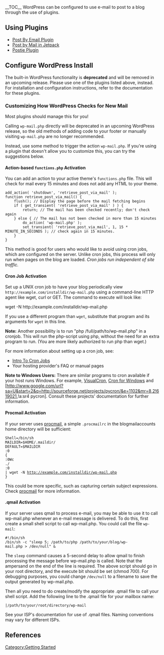 {{Languages|
{{en|Post to your blog using email}}
{{ja|Post to your blog using email}}
}}

__TOC__
WordPress can be configured to use e-mail to post to a blog through the use of plugins. 

==Using Plugins==

* [http://wordpress.org/plugins/post-by-email Post By Email Plugin]
* [http://jetpack.me/support/post-by-email/ Post by Mail in Jetpack]
* [http://wordpress.org/extend/plugins/postie Postie Plugin]

== Configure WordPress Install ==

The built-in WordPress functionality is <strong>deprecated</strong> and will be removed in an upcoming release.  Please use one of the plugins listed above, instead.  For installation and configuration instructions, refer to the documentation for these plugins.

=== Customizing How WordPress Checks for New Mail ===

Most plugins should manage this for you!

Calling <tt><nowiki>wp-mail.php</nowiki></tt> directly will be deprecated in an upcoming WordPress release, so the old methods of adding code to your footer or manually visiting <tt><nowiki>wp-mail.php</nowiki></tt> are no longer recommended.

Instead, use some method to trigger the action <code>wp-mail.php</code>.  If you're using a plugin that doesn't allow you to customize this, you can try the suggestions below.

==== '''Action-based <code>functions.php</code> Activation''' ====

You can add an action to your active theme's <code>functions.php</code> file. This will check for mail every 15 minutes and does not add any HTML to your theme.

<pre>
add_action( 'shutdown', 'retrieve_post_via_mail' );
function retrieve_post_via_mail() {
	flush(); // Display the page before the mail fetching begins
	if ( get_transient( 'retrieve_post_via_mail' ) ) { 
		return; // The mail has been checked recently; don't check again
	} else { // The mail has not been checked in more than 15 minutes
		do_action( 'wp-mail.php' );
		set_transient( 'retrieve_post_via_mail', 1, 15 * MINUTE_IN_SECONDS ); // check again in 15 minutes.
	}
}
</pre>

This method is good for users who would like to avoid using cron jobs, which are configured on the server. Unlike cron jobs, this process will only run when pages on the blog are loaded. <em>Cron jobs run independent of site traffic.</em>

==== '''Cron Job Activation''' ====

Set up a UNIX cron job to have your blog periodically view <tt><nowiki>http://example.com/installdir/wp-mail.php</nowiki></tt> using a command-line HTTP agent like wget, curl or GET. The command to execute will look like:

<nowiki>wget -N http://example.com/installdir/wp-mail.php</nowiki>

If you use a different program than <tt>wget</tt>, substitute that program and its arguments for <tt>wget</tt> in this line.

'''Note:''' Another possibility is to run "php /full/path/to/wp-mail.php" in a cronjob. This will run the php-script using php, without the need for an extra program to run. (You are more likely authorized to run php than wget.)

For more information about setting up a cron job, see:
* [http://www.unixgeeks.org/security/newbie/unix/cron-1.html Intro To Cron Jobs]
* Your hosting provider's FAQ or manual pages

'''Note to Windows Users:''' There are similar programs to cron available if your host runs Windows. For example, [http://www.visualcron.com VisualCron], [http://cronw.sourceforge.net/ Cron for Windows] and [http://www.google.com/url?sa=U&start=2&q=http://sourceforge.net/projects/pycron/&e=1102&mr=8,2!619021,!a:sr4 pycron]. Consult these projects' documentation for further information.

==== '''Procmail Activation''' ====

If your server uses [http://www.procmail.org/ procmail], a simple <tt>.procmailrc</tt> in the blogmailaccounts home directory will be sufficient:
 Shell=/bin/sh
 MAILDIR=$HOME/.maildir/
 DEFAULT=$MAILDIR
 :0
 {
 :0Wc
 ./
 :0
 | wget -N http://example.com/installdir/wp-mail.php
 }
This could be more specific, such as capturing certain subject expressions.  Check [http://www.procmail.org/ procmail] for more information.

==== '''.qmail Activation''' ====

If your server uses qmail to process e-mail, you may be able to use it to call wp-mail.php whenever an e-mail message is delivered.  To do this, first create a small shell script to call wp-mail.php.  You could call the file <tt>wp-mail</tt>:

 #!/bin/sh
 /bin/sh -c "sleep 5; /path/to/php /path/to/your/blog/wp-mail.php > /dev/null" &

The <tt>sleep</tt> command causes a 5-second delay to allow qmail to finish processing the message before wp-mail.php is called.  Note that the ampersand on the end of the line is required.  The above script should go in your root directory, and the execute bit should be set (chmod 700).  For debugging purposes, you could change <tt>/dev/null</tt> to a filename to save the output generated by wp-mail.php.

Then all you need to do create/modify the appropriate .qmail file to call your shell script.  Add the following line to the .qmail file for your mailbox name:

 |/path/to/your/root/directory/wp-mail

See your ISP's documentation for use of .qmail files.  Naming conventions may vary for different ISPs.

<!-- removing, this really depends on the plugin
==Testing==

To test your configuration, simply send an e-mail to <tt>yournewaccount@yourmaildomain</tt> (or to <tt>user@yourmaildomain</tt> if you used the <tt>.qmail</tt> forwarding setup). Then do the following:

* If you are using WP-Cron, simply wait fifteen or twenty minutes.
* If you have a cron job running, wait until the next time it's scheduled to run (or temporarily edit the cron job to make it run sooner). If you run tail <tt>-f /var/log/cron</tt> in a terminal, you'll be able to see the job create its log entry when it's finished running. When that happens, just view the site in your web browser to see your email posted.
* Your email may be recorded with a post status of 'Pending Review' rather than 'Published'.  If the status is 'Pending Review', then the post will be visible in the Dashboard but will not be visible in the Blog.  By default, wp-mail.php will validate the sending email address against the email addresses for authorized users.  If the email address is found, the post status will be 'Published', otherwise the status will be 'Pending Review'.

-->

== References ==

[[Category:Getting Started]]